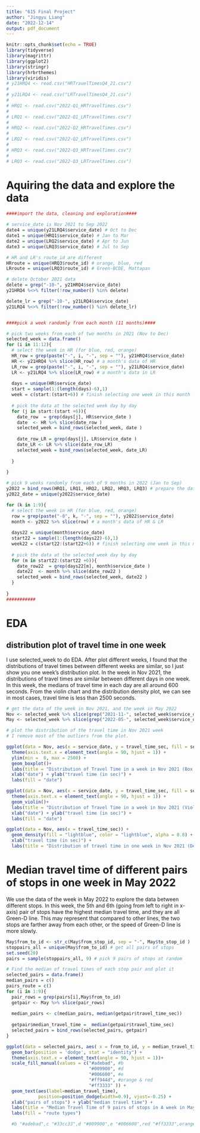 ```yaml
---
title: "615 Final Project"
author: "Jingyu Liang"
date: "2022-12-14"
output: pdf_document
---
```


```r
knitr::opts_chunk$set(echo = TRUE)
library(tidyverse)
library(magrittr)
library(ggplot2)
library(stringr)
library(hrbrthemes)
library(viridis)
# y21HRQ4 <- read.csv("HRTravelTimesQ4_21.csv")
# 
# y21LRQ4 <- read.csv("LRTravelTimesQ4_21.csv")
# 
# HRQ1 <- read.csv("2022-Q1_HRTravelTimes.csv")
# 
# LRQ1 <- read.csv("2022-Q1_LRTravelTimes.csv")
# 
# HRQ2 <- read.csv("2022-Q2_HRTravelTimes.csv")
# 
# LRQ2 <- read.csv("2022-Q2_LRTravelTimes.csv")
# 
# HRQ3 <- read.csv("2022-Q3_HRTravelTimes.csv")
# 
# LRQ3 <- read.csv("2022-Q3_LRTravelTimes.csv")
```

# Aquiring the data and explore the data
```r
####import the data, cleaning and exploration####

# service_date is Nov 2021 to Sep 2022
date4 = unique(y21LRQ4$service_date) # Oct to Dec
date1 = unique(HRQ1$service_date) # Jan to Mar
date2 = unique(LRQ2$service_date) # Apr to Jun
date3 = unique(LRQ3$service_date) # Jul to Sep

# HR and LR's route_id are different
HRroute = unique(HRQ3$route_id) # orange, blue, red
LRroute = unique(LRQ3$route_id) # Green-BCDE, Mattapan

# delete October 2021 data
delete = grep("-10-", y21HRQ4$service_date)
y21HRQ4 %<>% filter(!row_number() %in% delete) 

delete_lr = grep("-10-", y21LRQ4$service_date)
y21LRQ4 %<>% filter(!row_number() %in% delete_lr)


####pick a week randomly from each month (11 months)####

# pick two weeks from each of two months in 2021 (Nov to Dec)
selected_week = data.frame()
for (i in 11:12){
  # select the week in HR (for blue, red, orange)
  HR_row = grep(paste("-", i, "-", sep = ""), y21HRQ4$service_date)
  HR <- y21HRQ4 %>% slice(HR_row) # a month's data of HR
  LR_row = grep(paste("-", i, "-", sep = ""), y21LRQ4$service_date)
  LR <- y21LRQ4 %>% slice(LR_row) # a month's data in LR
  
  days = unique(HR$service_date)
  start = sample(1:(length(days)-6),1)
  week = c(start:(start+6)) # finish selecting one week in this month
  
  # pick the data at the selected week day by day
  for (j in start:(start +6)){
    date_row  = grep(days[j], HR$service_date )
    date  <- HR %>% slice(date_row )
    selected_week = bind_rows(selected_week, date )
    
    date_row_LR = grep(days[j], LR$service_date )
    date_LR <- LR %>% slice(date_row_LR)
    selected_week = bind_rows(selected_week, date_LR)
    
  }
  
}

# pick 9 weeks randomly from each of 9 months in 2022 (Jan to Sep)
y2022 = bind_rows(HRQ1, LRQ1, HRQ2, LRQ2, HRQ3, LRQ3) # prepare the data of 2022
y2022_date = unique(y2022$service_date)

for (k in 1:9){
  # select the week in HR (for blue, red, orange)
  row = grep(paste("-0", k, "-", sep = ""), y2022$service_date)
  month <- y2022 %>% slice(row) # a month's data of HR & LR
  
  days22 = unique(month$service_date)
  start22 = sample(1:(length(days22)-6),1)
  week22 = c(start22:(start22+6)) # finish selecting one week in this month
  
  # pick the data at the selected week day by day
  for (m in start22:(start22 +6)){
    date_row22  = grep(days22[m], month$service_date )
    date22  <- month %>% slice(date_row22 )
    selected_week = bind_rows(selected_week, date22 )
  }
  
}
###########
```

# EDA
## distribution plot of travel time in one week
I use selected_week to do EDA. After plot different weeks, I found that the distributions of travel times between different weeks are similar, so I just show you one week's distribution plot.
In the week in Nov 2021, the distributions of travel times are similar between
different days in one week. In this week, the medians of travel time in each day are all around 600 seconds. From the violin chart and the distribution density plot, we can see in most cases, travel time is less than 2500 seconds. 
```r
# get the data of the week in Nov 2021, and the week in May 2022
Nov <- selected_week %>% slice(grep("2021-11-", selected_week$service_date))
May <- selected_week %>% slice(grep("2022-05-", selected_week$service_date))

# plot the distribution of the travel time in Nov 2021 week
# I remove most of the outliers from the plot.

ggplot(data = Nov, aes(x = service_date, y = travel_time_sec, fill = service_date )) +
  theme(axis.text.x = element_text(angle = 90, hjust = 1)) + 
  ylim(min =  0, max = 2500) + 
  geom_boxplot()+
  labs(title = "Distribution of Travel Time in a week in Nov 2021 (Box Plot)")+
  xlab("date") + ylab("travel time (in sec)") +
  labs(fill = "date")

ggplot(data = Nov, aes(x = service_date, y = travel_time_sec, fill = service_date )) +
  theme(axis.text.x = element_text(angle = 90, hjust = 1)) +
  geom_violin()+
  labs(title = "Distribution of Travel Time in a week in Nov 2021 (Violin Plot)")+
  xlab("date") + ylab("travel time (in sec)") +
  labs(fill = "date")

ggplot(data = Nov, aes(x = travel_time_sec)) + 
  geom_density(fill = "lightblue", color = "lightblue", alpha = 0.8) + 
  xlab("travel time (in sec)") + 
  labs(title = "Distribution of travel time in one week in Nov 2021 (Density Plot)")

```
# Median travel time of different pairs of stops in one week in May 2022
We use the data of the week in May 2022 to explore the data between different stops. In this week, the 5th and 6th (going from left to right in x-axis) pair of stops have the highest median travel time, and they are all Green-D line. This may represent that compared to other lines, the two stops are farther away from each other, or the speed of Green-D line is more slowly.
```r
May$from_to_id <- str_c(May$from_stop_id, sep = "-", May$to_stop_id )
stoppairs_all = unique(May$from_to_id) # get all pairs of stops
set.seed(20)
pairs = sample(stoppairs_all, 9) # pick 9 pairs of stops at random

# Find the median of travel times of each stop pair and plot it
selected_pairs = data.frame()
median_pairs = c()
pairs_route = c()
for (i in 1:9){
  pair_rows = grep(pairs[i],May$from_to_id)
  getpair <- May %>% slice(pair_rows)
  
  median_pairs <- c(median_pairs, median(getpair$travel_time_sec))
  
  getpair$median_travel_time =  median(getpair$travel_time_sec)
  selected_pairs = bind_rows(selected_pairs, getpair)
}

ggplot(data = selected_pairs, aes( x = from_to_id, y = median_travel_time, fill = route_id) ) + 
  geom_bar(position = 'dodge', stat = "identity") +
  theme(axis.text.x = element_text(angle = 90, hjust = 1))+
  scale_fill_manual(values = c("#adebad", #b
                               "#009900", #d
                               "#006600", #e
                               "#ff944d", #orange & red
                               "#ff3333" )) +
  geom_text(aes(label=median_travel_time), 
            position=position_dodge(width=0.9), vjust=-0.25) + 
  xlab("pairs of stops") + ylab("median travel time") + 
  labs(title = "Median Travel Time of 9 pairs of stops in A week in May 2022")+
  labs(fill = "route types")

  #b "#adebad",c "#33cc33",d "#009900",e "#006600",red "#ff3333",orange"#ff944d"



```

